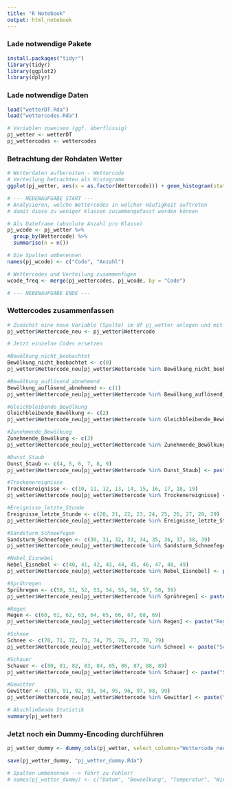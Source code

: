 ```yaml
---
title: "R Notebook"
output: html_notebook
---
```

### Lade notwendige Pakete
```r
install.packages("tidyr")
library(tidyr)
library(ggplot2)
library(dplyr)
```

### Lade notwendige Daten
```r
load("wetterDT.Rda")
load("wettercodes.Rda")

# Variablen zuweisen (ggf. überflüssig)
pj_wetter <- wetterDT
pj_wettercodes <- wettercodes
```

### Betrachtung der Rohdaten Wetter
```r
# Wetterdaten aufbereiten - Wettercode
# Verteilung betrachten als Histogramm
ggplot(pj_wetter, aes(x = as.factor(Wettercode))) + geom_histogram(stat = "count")

# --- NEBENAUFGABE START ---
# Analysieren, welche Wettercodes in welcher Häufigkeit auftreten
# damit diese zu weniger Klassen zusammengefasst werden können

# Als Dateframe (absolute Anzahl pro Klasse)
pj_wcode <- pj_wetter %>%
  group_by(Wettercode) %>%
  summarise(n = n()) 

# Die Spalten umbenennen
names(pj_wcode) <- c("Code", "Anzahl")

# Wettercodes und Verteilung zusammenfügen
wcode_freq <- merge(pj_wettercodes, pj_wcode, by = "Code")

# --- NEBENAUFGABE ENDE ---
```

### Wettercodes zusammenfassen
```r
# Zunächst eine neue Variable (Spalte) im df pj_wetter anlegen und mit dem bestehenden Code füllen
pj_wetter$Wettercode_neu <- pj_wetter$Wettercode

# Jetzt einzelne Codes ersetzen

#Bewölkung_nicht_beobachtet
Bewölkung_nicht_beobachtet <- c(0)
pj_wetter$Wettercode_neu[pj_wetter$Wettercode %in% Bewölkung_nicht_beobachtet] <- paste("Bewölkung_nicht_beobachtet")

#Bewölkung_auflösend_abnehmend
Bewölkung_auflösend_abnehmend <- c(1)
pj_wetter$Wettercode_neu[pj_wetter$Wettercode %in% Bewölkung_auflösend_abnehmend] <- paste("Bewölkung_auflösend_abnehmend")

#Gleichbleibende_Bewölkung
Gleichbleibende_Bewölkung <- c(2)
pj_wetter$Wettercode_neu[pj_wetter$Wettercode %in% Gleichbleibende_Bewölkung] <- paste("Gleichbleibende_Bewölkung")

#Zunehmende_Bewölkung
Zunehmende_Bewölkung <- c(3)
pj_wetter$Wettercode_neu[pj_wetter$Wettercode %in% Zunehmende_Bewölkung] <- paste("Zunehmende_Bewölkung")

#Dunst_Staub
Dunst_Staub <- c(4, 5, 6, 7, 8, 9)
pj_wetter$Wettercode_neu[pj_wetter$Wettercode %in% Dunst_Staub] <- paste("Dunst_Staub")

#Trockenereignisse
Trockenereignisse <- c(10, 11, 12, 13, 14, 15, 16, 17, 18, 19)
pj_wetter$Wettercode_neu[pj_wetter$Wettercode %in% Trockenereignisse] <- paste("Trockenereignisse")

#Ereignisse_letzte_Stunde
Ereignisse_letzte_Stunde <- c(20, 21, 22, 23, 24, 25, 26, 27, 28, 29)
pj_wetter$Wettercode_neu[pj_wetter$Wettercode %in% Ereignisse_letzte_Stunde] <- paste("Ereignisse_letzte_Stunde")

#Sandsturm_Schneefegen
Sandsturm_Schneefegen <- c(30, 31, 32, 33, 34, 35, 36, 37, 38, 39)
pj_wetter$Wettercode_neu[pj_wetter$Wettercode %in% Sandsturm_Schneefegen] <- paste("Sandsturm_Schneefegen")

#Nebel_Eisnebel
Nebel_Eisnebel <- c(40, 41, 42, 43, 44, 45, 46, 47, 48, 49)
pj_wetter$Wettercode_neu[pj_wetter$Wettercode %in% Nebel_Eisnebel] <- paste("Nebel_Eisnebel")

#Sprühregen
Sprühregen <- c(50, 51, 52, 53, 54, 55, 56, 57, 58, 59)
pj_wetter$Wettercode_neu[pj_wetter$Wettercode %in% Sprühregen] <- paste("Sprühregen")

#Regen
Regen <- c(60, 61, 62, 63, 64, 65, 66, 67, 68, 69)
pj_wetter$Wettercode_neu[pj_wetter$Wettercode %in% Regen] <- paste("Regen")

#Schnee
Schnee <- c(70, 71, 72, 73, 74, 75, 76, 77, 78, 79)
pj_wetter$Wettercode_neu[pj_wetter$Wettercode %in% Schnee] <- paste("Schnee")

#Schauer
Schauer <- c(80, 81, 82, 83, 84, 85, 86, 87, 88, 89)
pj_wetter$Wettercode_neu[pj_wetter$Wettercode %in% Schauer] <- paste("Schauer")

#Gewitter                         
Gewitter <- c(90, 91, 92, 93, 94, 95, 96, 97, 98, 99)
pj_wetter$Wettercode_neu[pj_wetter$Wettercode %in% Gewitter] <- paste("Gewitter")

# Abschließende Statistik
summary(pj_wetter)
```

### Jetzt noch ein Dummy-Encoding durchführen
```r
pj_wetter_dummy <- dummy_cols(pj_wetter, select_columns="Wettercode_neu", ignore_na = FALSE)

save(pj_wetter_dummy, "pj_wetter_dummy.Rda")

# Spalten umbenennen --> führt zu Fehler!
# names(pj_wetter_dummy) <- c("Datum", "Bewoelkung", "Temperatur", "Windgeschw", "Wettercode", "Bewölkung_nicht_beobachtet", "Bewölkung_auflösend_abnehmend", "Gleichbleibende_Bewölkung", "Zunehmende_Bewölkung", "Dunst_Staub", "Trockenereignisse", "Ereignisse_letzte_Stunde", "Sandsturm_Schneefegen", "Nebel_Eisnebel", "Sprühregen", "Regen", "Schnee", "Schauer", "Gewitter", "Kein_Wert")
```
